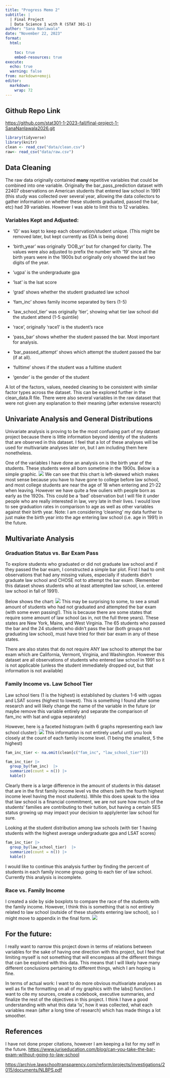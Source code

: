 ```yaml
---
title: "Progress Memo 2"
subtitle: |
  | Final Project 
  | Data Science 1 with R (STAT 301-1)
author: "Sana Nanlawala"
date: "November 22, 2023"
format:
  html:
    
    toc: true
    embed-resources: true
execute:
  echo: true
  warning: false
from: markdown+emoji 
editor: 
  markdown: 
    wrap: 72
---
```


## Github Repo Link

<https://github.com/stat301-1-2023-fall/final-project-1-SanaNanlawala2026.git>

```r
library(tidyverse)
library(knitr)
clean <- read_csv("data/clean.csv")
raw<- read_csv("data/raw.csv")
```

## Data Cleaning

The raw data originally contained **many** repetitive variables that
could be combined into one variable. Originally the bar_pass_prediction
dataset with 22407 observations on American students that entered law
school in 1991 (this study was collected over several year, allowing the data collectors to gather information on whether these students
graduated, passed the bar, etc) had 39 variables. However I was able to
limit this to 12 variables.

### Variables Kept and Adjusted:

-   'ID' was kept to keep each observation/student unique. (This might
    be removed later, but kept currently as EDA is being done)

-   'birth_year' was originally 'DOB_yr' but for changed for clarity.
    The values were also adjusted to prefix the number with '19' since
    all the birth years were in the 1900s but originally only showed the
    last two digits of the year.

-   'ugpa' is the undergraduate gpa

-   'lsat' is the lsat score

-   'grad' shows whether the student graduated law school

-   'fam_inc' shows family income separated by tiers (1-5)

-   'law_school_tier' was originally 'tier', showing what tier law
    school did the student attend (1-5 quintile)

-   'race', originally 'race1' is the student's race

-   'pass_bar' shows whether the student passed the bar. Most important
    for analysis.

-   'bar_passed_attempt' shows which attempt the student passed the bar
    (if at all).

-   'fulltime' shows if the student was a fulltime student

-   'gender' is the gender of the student

A lot of the factors, values, needed cleaning to be consistent with
similar factor types across the dataset. This can be explored further in
the clean_data.R file. There were also several variables in the raw
dataset that were not given any explanation to their meaning (after
extensive research)

## Univariate Analysis and General Distributions

Univariate analysis is proving to be the most confusing part of my dataset project because there is little information beyond identity of the students that are observed in this dataset. I feel that a lot of these analyses will be used for multivariate analyses later on, but I am including them here nonetheless. 

One of the variables I have done an analysis on is the birth year of the students. These students were all born sometime in the 1900s. Below is a simple graphic.
![](plots/birth_year_distribution.png)
We can see that this chart is left-skewed which makes most sense because you have to have gone to college before law school, and most college students are near the age of 18 when entering and 21-22 when leaving. However we have quite a few ouliers with people born as early as the 1920s. This could be a 'bad' observation but I will file it under people who are really interested in law, very late in their lives. I would love to see graduation rates in comparison to age as well as other variables against their birth year. 
Note: I am considering 'cleaning' my data further to just make the birth year into the age entering law school (i.e. age in 1991) in the future. 

## Multivariate Analysis

### Graduation Status vs. Bar Exam Pass

To explore students who graduated or did not graduate law school and if
they passed the bar exam, I constructed a simple bar plot. First I had
to omit observations that had any missing values, especially if students
didn't graduate law school and CHOSE not to attempt the bar exam.
(Remember this dataset shows students who at least attempted law school,
i.e. entered law school in fall of 1991).

Below shows the chart: 
![](plots/grad_bar_distribution.png) 
This may be
surprising to some, to see a small amount of students who had not
graduated and attempted the bar exam (with some even passing!). This is
because there are some states that require some amount of law school (as
in, not the full three years). These states are New York, Maine, and
West Virginia. The 65 students who passed the bar and the 24 students
who didn't pass the bar (both groups not graduating law school), must
have tried for their bar exam in any of these states.

There are also states that do not require ANY law school to attempt the
bar exam which are California, Vermont, Virginia, and Washington.
However this dataset are all observations of students who entered law
school in 1991 so it is not applicable (unless the student immediately
dropped out, but that information is not available)

### Family Income vs. Law School Tier

Law school tiers (1 is the highest) is established by clusters 1-6 with
ugpas and LSAT scores (highest to lowest). This is something I found
after some research and will likely change the name of the variable in
the future (or maybe remove this variable entirely and separate the
comparison of fam_inc with lsat and ugpa separately)

However, here is a faceted histogram (with 6 graphs representing each
law school cluster): ![](plots/fam_inc_tier_distribution.png) This
information is not entirely useful until you look closely at the count
of each family income level. (1 being the smallest, 5 the highest)

```r
fam_inc_tier <- na.omit(clean[c("fam_inc", "law_school_tier")])

fam_inc_tier |> 
  group_by(fam_inc)  |> 
  summarize(count = n()) |> 
  kable()
```

Clearly there is a large difference in the amount of students in this
dataset that are in the first family income level vs the others (with
the fourth highest income level having the most students). While this
does speak to the idea that law school is a financial commitment, we are
not sure how much of the students' families are contributing to their
tuition, but having a certain SES status growing up may impact your
decision to apply/enter law school for sure.

Looking at the student distribution among law schools (with tier 1 having students with the highest average undergraduate gpa and LSAT scores)
```r
fam_inc_tier |> 
  group_by(law_school_tier)  |> 
  summarize(count = n()) |> 
  kable()
```

I would like to continue this analysis further by finding the percent of students in each family income group going to each tier of law school. Currently this analysis is incomplete. 

### Race vs. Family Income 
I created a side by side boxplots to compare the race of the students with the family income. However, I think this is something that is not entirely related to law school (outside of these students entering law school), so I might move to appendix in the final form. 
![](plots/race_fam_inc_distribution.png)

## For the future:

I really want to narrow this project down in terms of relations between variables for the sake of having one direction with this project, but I feel that limiting myself is not something that will encompass all the different things that can be explored with this data. This means that I will likely have many different conclusions pertaining to different things, which I am hoping is fine. 

In terms of actual work: 
I want to do more obvious multivariate analyses as well as fix the formatting on all of my graphics with the labs() function. I want to cite my sources, create a codebook, executive summaries, and finalize the rest of the objectives in this project. I think I have a good understanding with what this data 'is', how it was collected, what each variables mean (after a long time of research) which has made things a lot smoother. 

## References

I have not done proper citations, however I am keeping a list for my
self in the future.
<https://www.juriseducation.com/blog/can-you-take-the-bar-exam-without-going-to-law-school>

<https://archive.lawschooltransparency.com/reform/projects/investigations/2015/documents/NLBPS.pdf>
